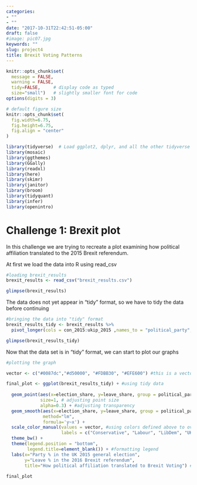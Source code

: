 ```yaml
---
categories:
- ""
- ""
date: "2017-10-31T22:42:51-05:00"
draft: false
#image: pic07.jpg
keywords: ""
slug: project4
title: Brexit Voting Patterns
---
```



```r
knitr::opts_chunk$set(
  message = FALSE, 
  warning = FALSE, 
  tidy=FALSE,     # display code as typed
  size="small")   # slightly smaller font for code
options(digits = 3)

# default figure size
knitr::opts_chunk$set(
  fig.width=6.75, 
  fig.height=6.75,
  fig.align = "center"
)
```


```r
library(tidyverse)  # Load ggplot2, dplyr, and all the other tidyverse packages
library(mosaic)
library(ggthemes)
library(GGally)
library(readxl)
library(here)
library(skimr)
library(janitor)
library(broom)
library(tidyquant)
library(infer)
library(openintro)
```



# Challenge 1: Brexit plot

In this challenge we are trying to recreate a plot examining how political affiliation translated to the 2015 Brexit referendum.

At first we load the data into R using read_csv

```r
#loading brexit_results
brexit_results <- read_csv("brexit_results.csv")

glimpse(brexit_results)
```

The data does not yet appear in "tidy" format, so we have to tidy the data before continuing

``` r
#bringing the data into "tidy" format
brexit_results_tidy <- brexit_results %>% 
  pivot_longer(cols = con_2015:ukip_2015 ,names_to = "political_party", values_to = "election_share")

glimpse(brexit_results_tidy)
```


Now that the data set is in "tidy" format, we can start to plot our graphs

``` r


#plotting the graph

vector <- c("#0087dc","#d50000", "#FDBB30", "#EFE600") #this is a vector with party colors

final_plot <- ggplot(brexit_results_tidy) + #using tidy data
  
  geom_point(aes(x=election_share, y=leave_share, group = political_party, color = political_party), #observations grouped by political party, color dependent on political party aswell
             size=1, # adjusting point size
             alpha=0.3) + #adjusting transparency
  geom_smooth(aes(x=election_share, y=leave_share, group = political_party, color = political_party), #observations grouped by political party, color dependent on political party as well
              method="lm", 
              formula='y~x') + 
  scale_color_manual(values = vector, #using colors defined above to overwrite standard colors
                     labels = c("Conservative", "Labour", "LibDem", "UKIP")) + #adding lables to groups
  theme_bw() +
  theme(legend.position = "bottom", 
        legend.title=element_blank()) + #formatting legend
  labs(x="Party % in the UK 2015 general election", 
       y="Leave % in the 2016 Brexit referendum", 
       title="How political affiliation translated to Brexit Voting") #formatting axes wit labs()
  
final_plot
```





